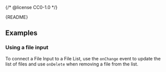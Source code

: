 {/* @license CC0-1.0 */}


<Meta of={FileListStories} />

<Markdown>{README}</Markdown>

<Primary />

<Controls />

## Examples

### Using a file input

To connect a File Input to a File List, use the `onChange` event to update the
list of files and use `onDelete` when removing a file from the list.

<Canvas of={FileListStories.WithInput} />
